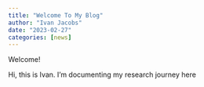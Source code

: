 ```yaml
---
title: "Welcome To My Blog"
author: "Ivan Jacobs"
date: "2023-02-27"
categories: [news]
---
```


Welcome!

Hi, this is Ivan. I'm documenting my research journey here
